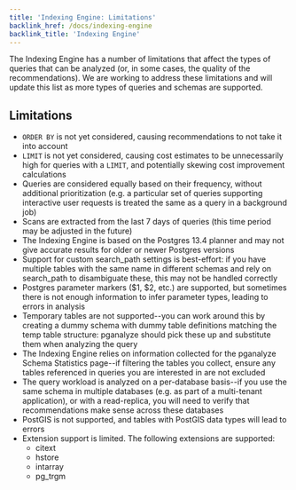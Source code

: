 ```yaml
---
title: 'Indexing Engine: Limitations'
backlink_href: /docs/indexing-engine
backlink_title: 'Indexing Engine'
---
```


The Indexing Engine has a number of limitations that affect the types of queries
that can be analyzed (or, in some cases, the quality of the recommendations). We
are working to address these limitations and will update this list as more types
of queries and schemas are supported.

## Limitations

 - `ORDER BY` is not yet considered, causing recommendations to not take it into
   account
 - `LIMIT` is not yet considered, causing cost estimates to be unnecessarily
   high for queries with a `LIMIT`, and potentially skewing cost improvement
   calculations
 - Queries are considered equally based on their frequency, without additional
   prioritization (e.g. a particular set of queries supporting interactive user
   requests is treated the same as a query in a background job)
 - Scans are extracted from the last 7 days of queries (this time period may be
   adjusted in the future)
 - The Indexing Engine is based on the Postgres 13.4 planner and may not give
   accurate results for older or newer Postgres versions
 - Support for custom search_path settings is best-effort: if you have multiple
   tables with the same name in different schemas and rely on search_path to
   disambiguate these, this may not be handled correctly
 - Postgres parameter markers ($1, $2, etc.) are supported, but sometimes there
   is not enough information to infer parameter types, leading to errors in
   analysis
 - Temporary tables are not supported--you can work around this by creating a
   dummy schema with dummy table definitions matching the temp table structure:
   pganalyze should pick these up and substitute them when analyzing the query
 - The Indexing Engine relies on information collected for the pganalyze Schema
   Statistics page--if filtering the tables you collect, ensure any tables
   referenced in queries you are interested in are not excluded
 - The query workload is analyzed on a per-database basis--if you use the same
   schema in multiple databases (e.g. as part of a multi-tenant application), or
   with a read-replica, you will need to verify that recommendations make sense
   across these databases
 - PostGIS is not supported, and tables with PostGIS data types will lead to
   errors
 - Extension support is limited. The following extensions are supported:
   - citext
   - hstore
   - intarray
   - pg_trgm
